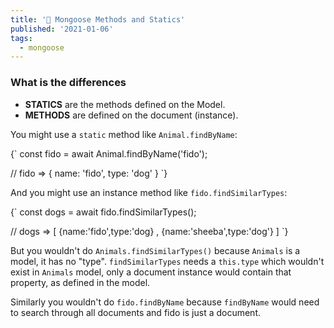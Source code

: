 ```yaml
---
title: '🦡 Mongoose Methods and Statics'
published: '2021-01-06'
tags:
  - mongoose
---
```


### What is the differences

+ **STATICS** are the methods defined on the Model.
+ **METHODS** are defined on the document (instance).

You might use a `static` method like `Animal.findByName`:

<CodeBlock language="js">{`
const fido = await Animal.findByName('fido');
 
// fido => { name: 'fido', type: 'dog' }
`}</CodeBlock>

And you might use an instance method like `fido.findSimilarTypes`:

<CodeBlock language="js">{`
const dogs = await fido.findSimilarTypes();
 
// dogs => [ {name:'fido',type:'dog} , {name:'sheeba',type:'dog'} ]
`}</CodeBlock>

But you wouldn't do `Animals.findSimilarTypes()` because `Animals` is a model, it has no "type". `findSimilarTypes` needs a `this.type` which wouldn't exist in `Animals` model, only a document instance would contain that property, as defined in the model.

Similarly you wouldn't do `fido.findByName` because `findByName` would need to search through all documents and fido is just a document.

